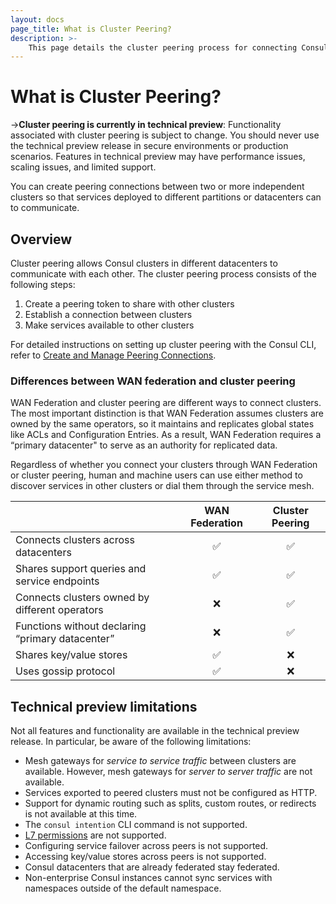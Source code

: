 ```yaml
---
layout: docs
page_title: What is Cluster Peering?
description: >-
    This page details the cluster peering process for connecting Consul clusters across datacenters, including differences between cluster peering and the similar concept of WAN federation.
---
```


# What is Cluster Peering?

->**Cluster peering is currently in technical preview**: Functionality associated with cluster peering is subject to change. You should never use the technical preview release in secure environments or production scenarios. Features in technical preview may have performance issues, scaling issues, and limited support.

You can create peering connections between two or more independent clusters so that services deployed to different partitions or datacenters can to communicate. 

## Overview

Cluster peering allows Consul clusters in different datacenters to communicate with each other. The cluster peering process consists of the following steps:
1. Create a peering token to share with other clusters
1. Establish a connection between clusters
1. Make services available to other clusters

For detailed instructions on setting up cluster peering with the Consul CLI, refer to [Create and Manage Peering Connections](/docs/connect/cluster-peering/create-manage-peering).

### Differences between WAN federation and cluster peering

WAN Federation and cluster peering are different ways to connect clusters. The most important distinction is that WAN Federation assumes clusters are owned by the same operators, so it maintains and replicates global states like ACLs and Configuration Entries. As a result, WAN Federation requires a “primary datacenter" to serve as an authority for replicated data.

Regardless of whether you connect your clusters through WAN Federation or cluster peering, human and machine users can use either method to discover services in other clusters or dial them through the service mesh.

|                                                  | WAN Federation | Cluster Peering |
| :----------------------------------------------- | :------------: | :-------------: |
| Connects clusters across datacenters             |    &#9989;     |    &#9989;      |
| Shares support queries and service endpoints     |    &#9989;     |    &#9989;      |
| Connects clusters owned by different operators   |    &#10060;    |    &#9989;      |
| Functions without declaring “primary datacenter” |    &#10060;    |    &#9989;      |
| Shares key/value stores                          |    &#9989;     |    &#10060;     |
| Uses gossip protocol                             |    &#9989;     |    &#10060;     |

## Technical preview limitations
Not all features and functionality are available in the technical preview release. In particular, be aware of the following limitations:

- Mesh gateways for _service to service traffic_ between clusters are available. However, mesh gateways for _server to server traffic_ are not available.
- Services exported to peered clusters must not be configured as HTTP.
- Support for dynamic routing such as splits, custom routes, or redirects is not available at this time.
- The ``consul intention`` CLI command is not supported.
- [L7 permissions](/docs/connect/l7-traffic) are not supported.
- Configuring service failover across peers is not supported.
- Accessing key/value stores across peers is not supported.
- Consul datacenters that are already federated stay federated.
- Non-enterprise Consul instances cannot sync services with namespaces outside of the default namespace.
